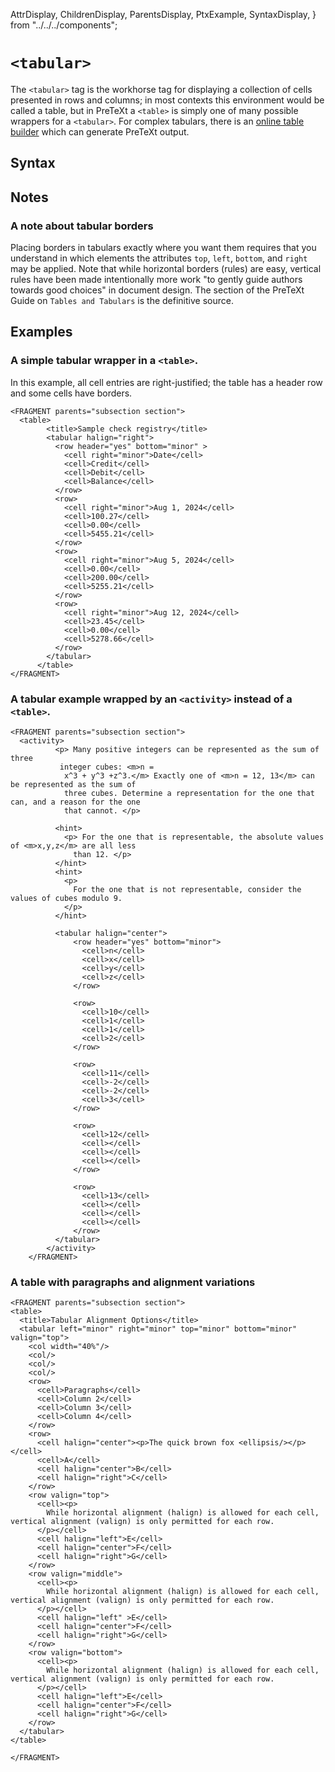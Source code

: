   AttrDisplay,
  ChildrenDisplay,
  ParentsDisplay,
  PtxExample,
  SyntaxDisplay,
} from "../../../components";

# `<tabular>`

The `<tabular>` tag is the workhorse tag for displaying a collection of cells
presented in rows and columns; in most contexts this environment would be
called a table, but in PreTeXt a `<table>` is simply one of many possible
wrappers for a `<tabular>`. For complex tabulars, there is an [online table
builder](https://www.latex-tables.com/) which can generate PreTeXt output.

## Syntax

<SyntaxDisplay name="tabular" />

## Notes

### A note about tabular borders

Placing borders in tabulars exactly where you want them requires that you
understand in which elements the attributes `top`, `left`, `bottom`, and
`right` may be applied. Note that while horizontal borders (rules)
 are easy, vertical rules have been made intentionally more work "to gently
 guide authors towards good choices" in document design.
The section of the PreTeXt Guide on `Tables and Tabulars`
is the definitive source.

## Examples

### A simple tabular wrapper in a `<table>`.

 In this example, all cell entries are right-justified; the table has a header
 row and some cells have borders.

  ```ptx-example
<FRAGMENT parents="subsection section">
    <table>
          <title>Sample check registry</title>
          <tabular halign="right">
            <row header="yes" bottom="minor" >
              <cell right="minor">Date</cell>
              <cell>Credit</cell>
              <cell>Debit</cell>
              <cell>Balance</cell>
            </row>
            <row>
              <cell right="minor">Aug 1, 2024</cell>
              <cell>100.27</cell>
              <cell>0.00</cell>
              <cell>5455.21</cell>
            </row>
            <row>
              <cell right="minor">Aug 5, 2024</cell>
              <cell>0.00</cell>
              <cell>200.00</cell>
              <cell>5255.21</cell>
            </row>
            <row>
              <cell right="minor">Aug 12, 2024</cell>
              <cell>23.45</cell>
              <cell>0.00</cell>
              <cell>5278.66</cell>
            </row>
          </tabular>
        </table>
</FRAGMENT>
```

### A tabular example wrapped by an `<activity>` instead of a `<table>`.

```ptx-example
<FRAGMENT parents="subsection section">
  <activity>
          <p> Many positive integers can be represented as the sum of three
           integer cubes: <m>n =
            x^3 + y^3 +z^3.</m> Exactly one of <m>n = 12, 13</m> can be represented as the sum of
            three cubes. Determine a representation for the one that can, and a reason for the one
            that cannot. </p>

          <hint>
            <p> For the one that is representable, the absolute values of <m>x,y,z</m> are all less
              than 12. </p>
          </hint>
          <hint>
            <p>
              For the one that is not representable, consider the values of cubes modulo 9.
            </p>
          </hint>

          <tabular halign="center">
              <row header="yes" bottom="minor">
                <cell>n</cell>
                <cell>x</cell>
                <cell>y</cell>
                <cell>z</cell>
              </row>

              <row>
                <cell>10</cell>
                <cell>1</cell>
                <cell>1</cell>
                <cell>2</cell>
              </row>

              <row>
                <cell>11</cell>
                <cell>-2</cell>
                <cell>-2</cell>
                <cell>3</cell>
              </row>

              <row>
                <cell>12</cell>
                <cell></cell>
                <cell></cell>
                <cell></cell>
              </row>

              <row>
                <cell>13</cell>
                <cell></cell>
                <cell></cell>
                <cell></cell>
              </row>
          </tabular>
        </activity>
    </FRAGMENT>
```

### A table with paragraphs and alignment variations

```ptx-example
<FRAGMENT parents="subsection section">
<table>
  <title>Tabular Alignment Options</title>
  <tabular left="minor" right="minor" top="minor" bottom="minor" valign="top">
    <col width="40%"/>
    <col/>
    <col/>
    <col/>
    <row>
      <cell>Paragraphs</cell>
      <cell>Column 2</cell>
      <cell>Column 3</cell>
      <cell>Column 4</cell>
    </row>
    <row>
      <cell halign="center"><p>The quick brown fox <ellipsis/></p></cell>
      <cell>A</cell>
      <cell halign="center">B</cell>
      <cell halign="right">C</cell>
    </row>
    <row valign="top">
      <cell><p>
        While horizontal alignment (halign) is allowed for each cell, vertical alignment (valign) is only permitted for each row.
      </p></cell>
      <cell halign="left">E</cell>
      <cell halign="center">F</cell>
      <cell halign="right">G</cell>
    </row>
    <row valign="middle">
      <cell><p>
        While horizontal alignment (halign) is allowed for each cell, vertical alignment (valign) is only permitted for each row.
      </p></cell>
      <cell halign="left" >E</cell>
      <cell halign="center">F</cell>
      <cell halign="right">G</cell>
    </row>
    <row valign="bottom">
      <cell><p>
        While horizontal alignment (halign) is allowed for each cell, vertical alignment (valign) is only permitted for each row.
      </p></cell>
      <cell halign="left">E</cell>
      <cell halign="center">F</cell>
      <cell halign="right">G</cell>
    </row>
  </tabular>
</table>

</FRAGMENT>
```
